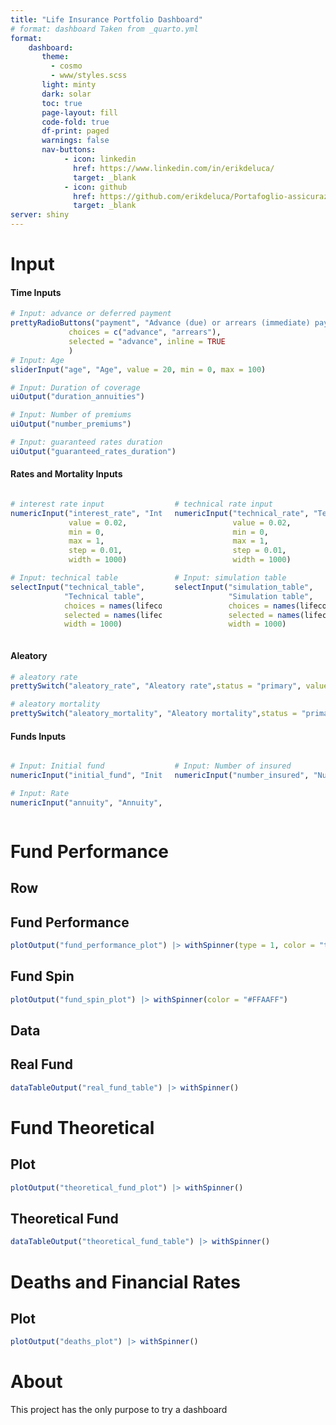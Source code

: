 ```yaml
---
title: "Life Insurance Portfolio Dashboard"
# format: dashboard Taken from _quarto.yml
format:
    dashboard:
       theme: 
         - cosmo
         - www/styles.scss
       light: minty
       dark: solar
       toc: true
       page-layout: fill
       code-fold: true
       df-print: paged
       warnings: false
       nav-buttons:
            - icon: linkedin
              href: https://www.linkedin.com/in/erikdeluca/
              target: _blank
            - icon: github
              href: https://github.com/erikdeluca/Portafoglio-assicurazioni-vita
              target: _blank
server: shiny
---
```


# Input {.sidebar width=30%}

#### Time Inputs

```r
# Input: advance or deferred payment
prettyRadioButtons("payment", "Advance (due) or arrears (immediate) payments",
             choices = c("advance", "arrears"),
             selected = "advance", inline = TRUE
             )
# Input: Age
sliderInput("age", "Age", value = 20, min = 0, max = 100)

# Input: Duration of coverage
uiOutput("duration_annuities")

# Input: Number of premiums
uiOutput("number_premiums")

# Input: guaranteed rates duration
uiOutput("guaranteed_rates_duration")
```

#### Rates and Mortality Inputs

:::: {.columns}

::: {.column width="50%"}
```r
# interest rate input
numericInput("interest_rate", "Interest rate", 
             value = 0.02, 
             min = 0, 
             max = 1, 
             step = 0.01,
             width = 1000)

# Input: technical table
selectInput("technical_table",
            "Technical table",
            choices = names(lifecontingencies::demoIta),
            selected = names(lifecontingencies::demoIta)[6],
            width = 1000)
```
:::

::: {.column width="50%"}
```r
# technical rate input
numericInput("technical_rate", "Technical rate",
             value = 0.02,
             min = 0,
             max = 1, 
             step = 0.01,
             width = 1000)

# Input: simulation table
selectInput("simulation_table",
            "Simulation table",
            choices = names(lifecontingencies::demoIta),
            selected = names(lifecontingencies::demoIta)[6],
            width = 1000)
```
:::

::::

#### Aleatory

```r
# aleatory rate
prettySwitch("aleatory_rate", "Aleatory rate",status = "primary", value = F)

# aleatory mortality 
prettySwitch("aleatory_mortality", "Aleatory mortality",status = "primary", value = F)
```

#### Funds Inputs

:::: {.columns}

::: {.column width="50%"}
```r
# Input: Initial fund
numericInput("initial_fund", "Initial fund", value = 0, min = 0, width = 1000)

# Input: Rate
numericInput("annuity", "Annuity", value = 1, min = 0, width = 1000)
```
:::

::: {.column width="50%"}
```r
# Input: Number of insured
numericInput("number_insured", "Number of insured", value = 1000, width = 1000)
```
:::

::::

# Fund Performance 

## Row {expandible=false}

::: {.panel-tabset} 

## Fund Performance

```r
plotOutput("fund_performance_plot") |> withSpinner(type = 1, color = "tomato",size = 1)
```

## Fund Spin

```r
plotOutput("fund_spin_plot") |> withSpinner(color = "#FFAAFF")
```


:::

## Data 

## Real Fund 

```r
dataTableOutput("real_fund_table") |> withSpinner()
```

# Fund Theoretical

## Plot

```r
plotOutput("theoretical_fund_plot") |> withSpinner()
```


## Theoretical Fund 

```r
dataTableOutput("theoretical_fund_table") |> withSpinner()
```


# Deaths and Financial Rates

## Plot

```r
plotOutput("deaths_plot") |> withSpinner()
```


# About

::: {.card title="About this project"}

This project has the only purpose to try a dashboard

:::